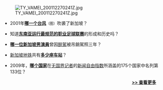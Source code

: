 [[File:TY_VAMEI_200112270241Z.jpg|right]]

*2001年'''[[熱帶風暴畫眉|哪一个台风]]'''<small>（图）</small>吹袭了新加坡？

*知道'''[[新加坡职业足球联赛|东南亚运行最规范的职业足球联赛]]'''的形成和历史吗？

*'''[[李铭顺|哪一位新加坡男演員]]'''曾因[[醉酒駕駛|醉駕]]被吊銷駕照三年？

*[[新加坡地铁|新加坡地铁]]共有'''[[新加坡地铁站列表|多少座车站]]'''？

*2009年，'''[[新加坡人权|哪个国家]]'''在[[无国界记者|无国界记者]]的[[新闻自由指数|新闻自由指数]]所涵盖的175个国家中名列第133位？

<div style="text-align:right;margin-right:10px;margin-bottom:4px;">
'''[[Portal:新加坡/你知道嗎/存檔|>> 查看更多]]'''
</div>